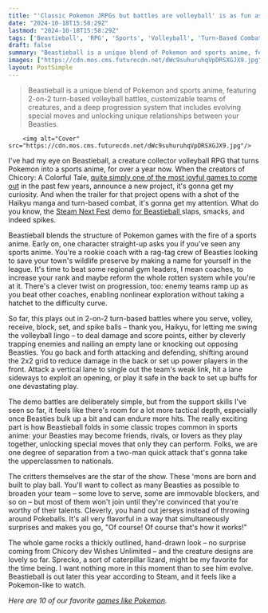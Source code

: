 ```yaml
---
title: "'Classic Pokemon JRPGs but battles are volleyball' is as fun as it sounds, and I knew what was up as soon as this Steam Next Fest demo asked if I watch sports anime"
date: "2024-10-18T15:58:29Z"
lastmod: "2024-10-18T15:58:29Z"
tags: ['Beastieball', 'RPG', 'Sports', 'Volleyball', 'Turn-Based Combat', 'Creature Collector', 'Steam', 'Indie']
draft: false
summary: "Beastieball is a unique blend of Pokemon and sports anime, featuring 2-on-2 turn-based volleyball battles, customizable teams of creatures, and a deep progression system that includes evolving special moves and unlocking unique relationships between your Beasties."
images: ["https://cdn.mos.cms.futurecdn.net/dWc9suhuruhqVpDRSXGJX9.jpg"]
layout: PostSimple
---
```

> Beastieball is a unique blend of Pokemon and sports anime, featuring 2-on-2 turn-based volleyball battles, customizable teams of creatures, and a deep progression system that includes evolving special moves and unlocking unique relationships between your Beasties.


        <img alt="Cover" src="https://cdn.mos.cms.futurecdn.net/dWc9suhuruhqVpDRSXGJX9.jpg"/>
        
I've had my eye on Beastieball, a creature collector volleyball RPG that turns Pokemon into a sports anime, for over a year now. When the creators of Chicory: A Colorful Tale, [quite simply one of the most joyful games to come out](https://www.gamesradar.com/have-you-tried-realizing-youre-not-so-crap-at-art-after-all-with-chicory-a-colorful-tale/) in the past few years, announce a new project, it's gonna get my curiosity. And when the trailer for that project opens with a shot of the Haikyu manga and turn-based combat, it's gonna get my attention. What do you know, the [<u>Steam Next Fest</u>](https://www.gamesradar.com/tag/steam-next-fest/) demo [<u>for Beastieball </u>](https://store.steampowered.com/app/1864950/Beastieball/)slaps, smacks, and indeed spikes. 

Beastieball blends the structure of Pokemon games with the fire of a sports anime. Early on, one character straight-up asks you if you've seen any sports anime. You're a rookie coach with a rag-tag crew of Beasties looking to save your town's wildlife preserve by making a name for yourself in the league. It's time to beat some regional gym leaders, I mean coaches, to increase your rank and maybe reform the whole rotten system while you're at it. There's a clever twist on progression, too: enemy teams ramp up as you beat other coaches, enabling nonlinear exploration without taking a hatchet to the difficulty curve. 

So far, this plays out in 2-on-2 turn-based battles where you serve, volley, receive, block, set, and spike balls – thank you, Haikyu, for letting me swing the volleyball lingo – to deal damage and score points, either by cleverly trapping enemies and nailing an empty lane or knocking out opposing Beasties. You go back and forth attacking and defending, shifting around the 2x2 grid to reduce damage in the back or set up power players in the front. Attack a vertical lane to single out the team's weak link, hit a lane sideways to exploit an opening, or play it safe in the back to set up buffs for one devastating play. 

The demo battles are deliberately simple, but from the support skills I've seen so far, it feels like there's room for a lot more tactical depth, especially once Beasties bulk up a bit and can endure more hits. The really exciting part is how Beastieball folds in some classic tropes common in sports anime: your Beasties may become friends, rivals, or lovers as they play together, unlocking special moves that only they can perform. Folks, we are one degree of separation from a two-man quick attack that's gonna take the upperclassmen to nationals.    

The critters themselves are the star of the show. These 'mons are born and built to play ball. You'll want to collect as many Beasties as possible to broaden your team – some love to serve, some are immovable blockers, and so on – but most of them won't join until they're convinced that you're worthy of their talents. Cleverly, you hand out jerseys instead of throwing around Pokeballs. It's all very flavorful in a way that simultaneously surprises and makes you go, "Of course! Of course that's how it works!" 

The whole game rocks a thickly outlined, hand-drawn look – no surprise coming from Chicory dev Wishes Unlimited – and the creature designs are lovely so far. Sprecko, a sort of caterpillar lizard, might be my favorite for the time being. I want nothing more in this moment than to see him evolve. Beastieball is out later this year according to Steam, and it feels like a Pokemon-like to watch. 

*Here are 10 of our favorite *[<u><em>games like Pokemon</em></u>](https://www.gamesradar.com/games-like-pokemon/)*.* 
        